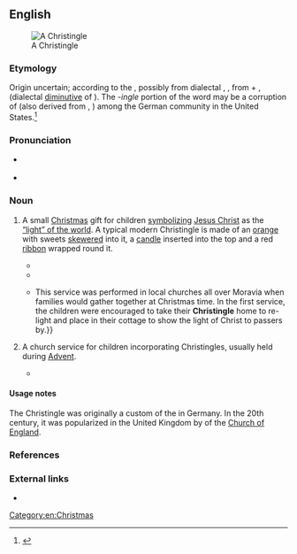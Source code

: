 ==English==
{{was wotd|2016|December|25}}
[[File:Christingle.jpg|thumb|A Christingle]]

===Etymology===
Origin uncertain; according to the ''{{w|Oxford English Dictionary}}'', possibly from dialectal {{der|en|de|Christkindl}}, {{m|de|Christkindle||the [[Christ child]], believed to [[deliver]] [[present#Noun|presents]] to [[children]] on [[Christmas Eve]]; the presents so brought}}, from {{m|de|Christ||[[Christ]]}} + {{m|de|Kindl}}, {{m|de|Kindle}} (dialectal [[diminutive]] of {{m|de|Kind||[[child]]}}). The ''-ingle'' portion of the word may be a corruption of {{m|en|Kris Kringle||[[Santa Claus]]}} (also derived from {{etyl|de|-}} {{m|de|Christkindl}}, {{m|de|[[Christ]] [[Kinde]]}}) among the German community in the United States.<ref>{{R:OED Online|title=Christingle|code=32472|part of speech=n|date=1989}}</ref>

===Pronunciation===
* {{a|RP}} {{IPA|/ˈkɹɪstɪŋɡ(ə)l/|lang=en}}
* {{hyphenation|Christ|in|gle|lang=en}}

===Noun===
{{en-noun}}

# {{lb|en|Christianity}} A small [[Christmas]] gift for children [[symbolize|symbolizing]] [[Jesus Christ]] as the [[Light of the World|“light” of the world]]. A typical modern Christingle is made of an [[orange]] with sweets [[skewered]] into it, a [[candle]] inserted into the top and a red [[ribbon]] wrapped round it.
#* {{quote-journal|title=Christingles|magazine=[[w:Every Saturday|Every Saturday: A Journal of Choice Reading, Selected from Foreign Current Literature]]|location=Boston, Mass.|publisher=Fields, Osgood, & Co., successors to {{w|Ticknor and Fields}}|date=23 January 1869|volume=VII|issue=160|page=127, column 2|pageurl=https://books.google.com.sgbooks?id=fEg7AQAAMAAJ&pg=PA127|oclc=123899278|passage=I lit the three '''Christingles''', / I lit them one by one, / On the merry, merry Christmas Eve, / When all the work was done. / I lit the three '''Christingles''', / And they burned with a joyous ray, / But the faces that bent above them / Were fuller of light than they.}}
#* {{quote-book|author=Gordon Geddes|author2=Jane Griffiths|chapter=The Christmas Cycle of Festivals|title=Christian Belief and Practice: The Roman Catholic Tradition|series=GCSE Religious Studies for AQA|location=Oxford|publisher=[[w:Heinemann (publisher)|Heinemann Educational Publishers]]|year=2002|page=92|isbn=978-0-435-30691-5|passage=A '''Christingle''' is an orange with a red ribbon around it. A small candle is set in the top. Four sticks, usually cocktail sticks, are placed in the orange. Pieces of fruit or small sweets are placed on the sticks. A '''Christingle''' is full of symbolism. The orange represents the world. The red ribbon is the blood of Jesus shed for everyone at his crucifixion. The candle represents Jesus, the Light of the World. The four sticks are either the four seasons or the four corners of the world. The fruit and sweets represent the food that God provides.}}
#* {{quote-web|author=Rachel Stevenson|title=268 Years of Christingle|url=http://www.childrenssociety.org.uk/news-and-blogs/our-blog/267-years-of-christingle|archiveurl=https://web.archive.org/web/20150905154743/http://www.childrenssociety.org.uk/news-and-blogs/our-blog/267-years-of-christingle|archivedate=5 September 2015|work={{w|The Children's Society}}|date=25 November 2015|passage=The '''Christingle''' service has its origins in the Moravian Church and dates back to 20th December 1747 in Mairenborn, Germany. The language used to describe a '''Christingle''' has changed over time but fundamentally a '''Christingle''' is a candle set into an orange, respectively representing the world and Jesus. A red ribbon is tied around the orange, representing the blood of Christ. Fruit and sweets on four cocktail sticks are also set in the orange, representing the four seasons and God's love in providing the fruits of the earth. {{...}} This service was performed in local churches all over Moravia when families would gather together at Christmas time. In the first service, the children were encouraged to take their '''Christingle''' home to re-light and place in their cottage to show the light of Christ to passers by.}}
# {{lb|en|Christianity}} A church service for children incorporating Christingles, usually held during [[Advent]].
#* {{quote-book|author=Victoria Williams|quotee=Rosemary Williams|chapter=Christingle, United Kingdom|title=Celebrating Life Customs around the World: From Baby Showers to Funerals|location=Santa Barbara, Calif.|publisher={{w|ABC-CLIO}}|year=2016|volume=1 (Birth and Childhood)|page=96|isbn=978-1-4408-3658-9|passage=The '''Christingle''' service always attracts lots of people so the giving out of the oranges has to be limited little children; otherwise, some big children (i.e., teenagers) have been known to try their luck and line up for an orange too! I always used to take my two daughters, Victoria and Alexandra, to the '''Christingle'''.}}

====Usage notes====
The Christingle was originally a custom of the {{w|Moravian Church}} in Germany. In the 20th century, it was popularized in the United Kingdom by {{w|The Children's Society}} of the [[Church of England]].

===References===
<references />

===External links===
* {{pedia}}

[[Category:en:Christmas]]